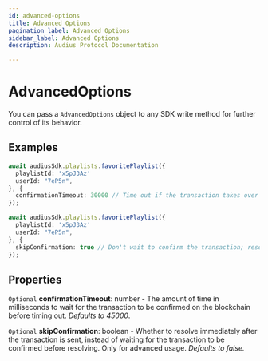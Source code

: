 ```yaml
---
id: advanced-options
title: Advanced Options
pagination_label: Advanced Options
sidebar_label: Advanced Options
description: Audius Protocol Documentation

---
```


# AdvancedOptions

You can pass a `AdvancedOptions` object to any SDK write method for further control of its behavior.

## Examples

```typescript
await audiusSdk.playlists.favoritePlaylist({
  playlistId: 'x5pJ3Az'
  userId: "7eP5n",
}, {
  confirmationTimeout: 30000 // Time out if the transaction takes over 30 seconds to confirm
});
```

```typescript
await audiusSdk.playlists.favoritePlaylist({
  playlistId: 'x5pJ3Az'
  userId: "7eP5n",
}, {
  skipConfirmation: true // Don't wait to confirm the transaction; resolve immediately after it is sent. Only for advanced usage.
});
```

## Properties

`Optional` **confirmationTimeout**: number - The amount of time in milliseconds to wait for the transaction to be confirmed on the blockchain before timing out. <i>Defaults to 45000</i>.

`Optional` **skipConfirmation**: boolean - Whether to resolve immediately after the transaction is sent, instead of waiting for the transaction to be confirmed before resolving. Only for advanced usage. <i>Defaults to false.</i>
